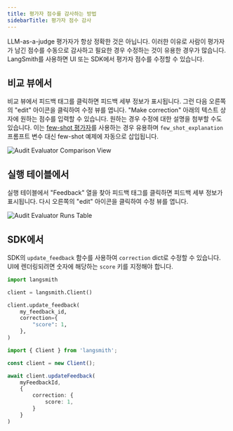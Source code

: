 ```yaml
---
title: 평가자 점수를 감사하는 방법
sidebarTitle: 평가자 점수 감사
---
```


LLM-as-a-judge 평가자가 항상 정확한 것은 아닙니다. 이러한 이유로 사람이 평가자가 남긴 점수를 수동으로 감사하고 필요한 경우 수정하는 것이 유용한 경우가 많습니다. LangSmith를 사용하면 UI 또는 SDK에서 평가자 점수를 수정할 수 있습니다.

## 비교 뷰에서

비교 뷰에서 피드백 태그를 클릭하면 피드백 세부 정보가 표시됩니다. 그런 다음 오른쪽의 "edit" 아이콘을 클릭하여 수정 뷰를 엽니다. "Make correction" 아래의 텍스트 상자에 원하는 점수를 입력할 수 있습니다. 원하는 경우 수정에 대한 설명을 첨부할 수도 있습니다. 이는 [few-shot 평가자](/langsmith/create-few-shot-evaluators)를 사용하는 경우 유용하며 `few_shot_explanation` 프롬프트 변수 대신 few-shot 예제에 자동으로 삽입됩니다.

![Audit Evaluator Comparison View](/langsmith/images/corrections-comparison-view.png)

## 실행 테이블에서

실행 테이블에서 "Feedback" 열을 찾아 피드백 태그를 클릭하면 피드백 세부 정보가 표시됩니다. 다시 오른쪽의 "edit" 아이콘을 클릭하여 수정 뷰를 엽니다.

![Audit Evaluator Runs Table](/langsmith/images/corrections-runs-table.png)

## SDK에서

SDK의 `update_feedback` 함수를 사용하여 `correction` dict로 수정할 수 있습니다. UI에 렌더링되려면 숫자에 해당하는 `score` 키를 지정해야 합니다.

<CodeGroup>

```python Python
import langsmith

client = langsmith.Client()

client.update_feedback(
    my_feedback_id,
    correction={
        "score": 1,
    },
)
```

```typescript TypeScript
import { Client } from 'langsmith';

const client = new Client();

await client.updateFeedback(
    myFeedbackId,
    {
        correction: {
            score: 1,
        }
    }
)
```

</CodeGroup>